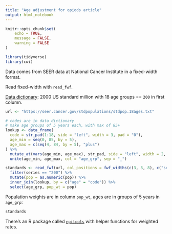 ```yaml
---
title: "Age adjustment for opiods article"
output: html_notebook
---
```


```r
knitr::opts_chunk$set(
	echo = TRUE,
	message = FALSE,
	warning = FALSE
)
```

```r
library(tidyverse)
library(cwi)
```

Data comes from SEER data at National Cancer Institute in a fixed-width format. 

Read fixed-width with `read_fwf`.

[Data dictionary](https://seer.cancer.gov/stdpopulations/stdpopdic.html): 2000 US standard million with 18 age groups == `200` in first column.

```r
url <- "https://seer.cancer.gov/stdpopulations/stdpop.18ages.txt"

# codes are in data dictionary
# make age groups of 5 years each, with max of 85+
lookup <- data_frame(
  code = str_pad(1:18, side = "left", width = 3, pad = "0"),
  age_min = seq(0, 85, by = 5),
  age_max = c(seq(4, 84, by = 5), "plus")
) %>%
  mutate_at(vars(age_min, age_max), str_pad, side = "left", width = 2, pad = "0") %>%
  unite(age_min, age_max, col = "age_grp", sep = "_")

standards <- read_fwf(url, col_positions = fwf_widths(c(3, 3, 8), c("series", "age", "pop"))) %>%
  filter(series == "200") %>%
  mutate(pop = as.numeric(pop)) %>%
  inner_join(lookup, by = c("age" = "code")) %>%
  select(age_grp, pop_wt = pop)
```

Population weights are in column `pop_wt`, ages are in groups of 5 years in `age_grp`:

```r
standards
```

There's an R package called [`epitools`](https://cran.r-project.org/package=epitools) with helper functions for weighted rates.
